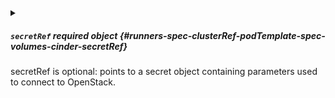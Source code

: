 

<PartialVolumeID />


<PartialFsType />


<PartialReadOnly />



<details className="config-field" data-expandable="true">
<summary>

##### `secretRef` <span className="config-field-required" data-required="false">required</span> <span className="config-field-type">object</span> <span className="config-field-default"></span> <span className="config-field-enum"></span> {#runners-spec-clusterRef-podTemplate-spec-volumes-cinder-secretRef}

secretRef is optional: points to a secret object containing parameters used to connect
to OpenStack.

</summary>

<PartialSecretRefreference />


</details>
